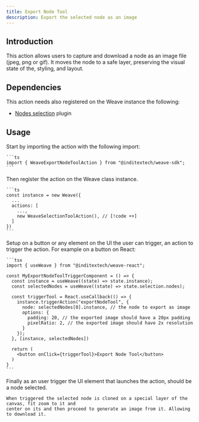 ```yaml
---
title: Export Node Tool
description: Export the selected node as an image
---
```



## Introduction

This action allows users to capture and download a node as an image file (jpeg, png or gif).
It moves the node to a safe layer, preserving the visual state of the, styling, and layout.

## Dependencies

This action needs also registered on the Weave instance the following:

- [Nodes selection](/docs/main/build/plugins/nodes-selection) plugin

## Usage

<Accordions className="bg-transparent">
  <Accordion title="1. Import the action" id="import-action">
    Start by importing the action with the following import:

    ```ts
    import { WeaveExportNodeToolAction } from "@inditextech/weave-sdk";
    ```

  </Accordion>
  <Accordion title="2. Register the action" id="register-action">
    Then register the action on the Weave class instance.

    ```ts
    const instance = new Weave({
      ...
      actions: [
        ...,
        new WeaveSelectionToolAction(), // [!code ++]
      ]
    })
    ```

  </Accordion>
  <Accordion title="3. Setup the action trigger" id="setup-action-trigger">
    Setup on a button or any element on the UI the user can trigger, an action
    to trigger the action. For example on a button on React:

    ```tsx
    import { useWeave } from "@inditextech/weave-react";

    const MyExportNodeToolTriggerComponent = () => {
      const instance = useWeave((state) => state.instance);
      const selectedNodes = useWeave((state) => state.selection.nodes);

      const triggerTool = React.useCallback(() => {
        instance.triggerAction("exportNodeTool", {
          node: selectedNodes[0].instance, // the node to export as image
          options: {
            padding: 20, // the exported image should have a 20px padding
            pixelRatio: 2, // the exported image should have 2x resolution
          }
        });
      }, [instance, selectedNodes])

      return (
        <button onClick={triggerTool}>Export Node Tool</button>
      )
    }
    ```

  </Accordion>
  <Accordion title="4. Trigger the action" id="trigger-the-action">
    Finally as an user trigger the UI element that launches the action, should be a node
    selected.

    When triggered the selected node is cloned on a special layer of the canvas, fit zoom to it and
    center on its and then proceed to generate an image from it. Allowing to download it.

  </Accordion>
</Accordions>
